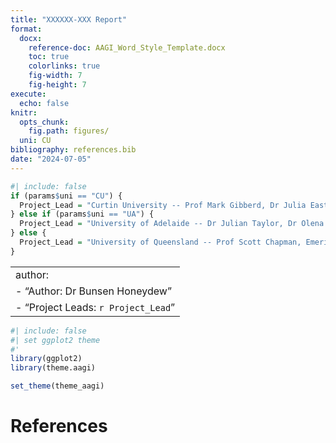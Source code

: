 ```yaml
---
title: "XXXXXX-XXX Report"
format:
  docx:
    reference-doc: AAGI_Word_Style_Template.docx
    toc: true
    colorlinks: true
    fig-width: 7
    fig-height: 7
execute: 
  echo: false
knitr:
  opts_chunk:
    fig.path: figures/
  uni: CU
bibliography: references.bib
date: "2024-07-05"
---
```


```r
#| include: false
if (params$uni == "CU") {
  Project_Lead = "Curtin University -- Prof Mark Gibberd, Dr Julia Easton, Prof Adam Sparks"
} else if (params$uni == "UA") {
  Project_Lead = "University of Adelaide -- Dr Julian Taylor, Dr Olena Kravchuck"
} else {
  Project_Lead = "University of Queensland -- Prof Scott Chapman, Emeritus Prof Kaye Basford"
}
```

---
author: 
  - "Author: Dr Bunsen Honeydew"
  - "Project Leads: `r Project_Lead`" 
---

```r
#| include: false
#| set ggplot2 theme
#'
library(ggplot2)
library(theme.aagi)

set_theme(theme_aagi)
```

\newpage


# References

::: {#refs}
:::
